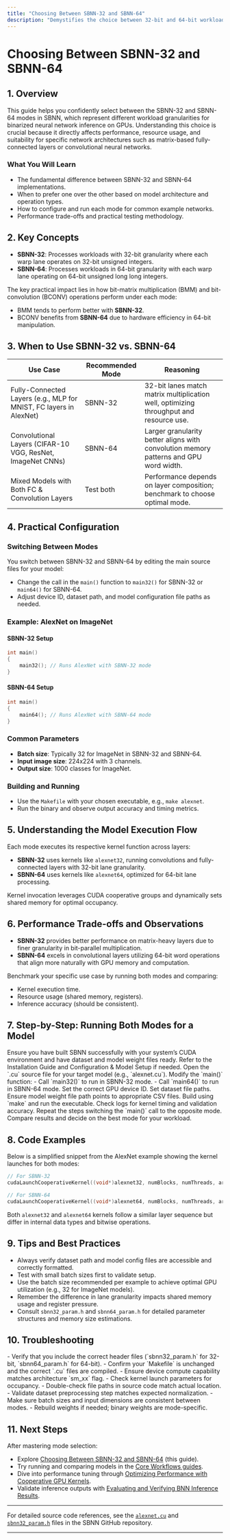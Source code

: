 ```yaml
---
title: "Choosing Between SBNN-32 and SBNN-64"
description: "Demystifies the choice between 32-bit and 64-bit workload granularity in SBNN. Provides in-depth guidance on when to use each mode, the impact on matrix and convolution operations, performance trade-offs, and how to configure and test both approaches on different models through practical examples."
---
```


# Choosing Between SBNN-32 and SBNN-64

## 1. Overview

This guide helps you confidently select between the SBNN-32 and SBNN-64 modes in SBNN, which represent different workload granularities for binarized neural network inference on GPUs. Understanding this choice is crucial because it directly affects performance, resource usage, and suitability for specific network architectures such as matrix-based fully-connected layers or convolutional neural networks.

### What You Will Learn
- The fundamental difference between SBNN-32 and SBNN-64 implementations.
- When to prefer one over the other based on model architecture and operation types.
- How to configure and run each mode for common example networks.
- Performance trade-offs and practical testing methodology.

## 2. Key Concepts

- **SBNN-32**: Processes workloads with 32-bit granularity where each warp lane operates on 32-bit unsigned integers.
- **SBNN-64**: Processes workloads in 64-bit granularity with each warp lane operating on 64-bit unsigned long long integers.

The key practical impact lies in how bit-matrix multiplication (BMM) and bit-convolution (BCONV) operations perform under each mode:

- BMM tends to perform better with **SBNN-32**.
- BCONV benefits from **SBNN-64** due to hardware efficiency in 64-bit manipulation.


## 3. When to Use SBNN-32 vs. SBNN-64

| Use Case                                  | Recommended Mode | Reasoning                                                                                         |
|-------------------------------------------|------------------|-------------------------------------------------------------------------------------------------|
| Fully-Connected Layers (e.g., MLP for MNIST, FC layers in AlexNet) | SBNN-32          | 32-bit lanes match matrix multiplication well, optimizing throughput and resource use.         |
| Convolutional Layers (CIFAR-10 VGG, ResNet, ImageNet CNNs)          | SBNN-64          | Larger granularity better aligns with convolution memory patterns and GPU word width.          |
| Mixed Models with Both FC & Convolution Layers                      | Test both        | Performance depends on layer composition; benchmark to choose optimal mode.                     |


## 4. Practical Configuration

### Switching Between Modes

You switch between SBNN-32 and SBNN-64 by editing the main source files for your model:

- Change the call in the `main()` function to `main32()` for SBNN-32 or `main64()` for SBNN-64.
- Adjust device ID, dataset path, and model configuration file paths as needed.

### Example: AlexNet on ImageNet

#### SBNN-32 Setup

```cpp
int main()
{
    main32(); // Runs AlexNet with SBNN-32 mode
}
```

#### SBNN-64 Setup

```cpp
int main()
{
    main64(); // Runs AlexNet with SBNN-64 mode
}
```

### Common Parameters

- **Batch size**: Typically 32 for ImageNet in SBNN-32 and SBNN-64.
- **Input image size**: 224x224 with 3 channels.
- **Output size**: 1000 classes for ImageNet.

### Building and Running

- Use the `Makefile` with your chosen executable, e.g., `make alexnet`.
- Run the binary and observe output accuracy and timing metrics.


## 5. Understanding the Model Execution Flow

Each mode executes its respective kernel function across layers:

- **SBNN-32** uses kernels like `alexnet32`, running convolutions and fully-connected layers with 32-bit lane granularity.
- **SBNN-64** uses kernels like `alexnet64`, optimized for 64-bit lane processing.

Kernel invocation leverages CUDA cooperative groups and dynamically sets shared memory for optimal occupancy.


## 6. Performance Trade-offs and Observations

- **SBNN-32** provides better performance on matrix-heavy layers due to finer granularity in bit-parallel multiplication.
- **SBNN-64** excels in convolutional layers utilizing 64-bit word operations that align more naturally with GPU memory and computation.

Benchmark your specific use case by running both modes and comparing:

- Kernel execution time.
- Resource usage (shared memory, registers).
- Inference accuracy (should be consistent).


## 7. Step-by-Step: Running Both Modes for a Model

<Steps>
<Step title="Prepare Your Environment">
Ensure you have built SBNN successfully with your system’s CUDA environment and have dataset and model weight files ready. Refer to the Installation Guide and Configuration & Model Setup if needed.
</Step>
<Step title="Edit Model Source for Mode Selection">
Open the `.cu` source file for your target model (e.g., `alexnet.cu`).
Modify the `main()` function:
- Call `main32()` to run in SBNN-32 mode.
- Call `main64()` to run in SBNN-64 mode.
</Step>
<Step title="Configure Settings">
Set the correct GPU device ID.
Set dataset file paths.
Ensure model weight file path points to appropriate CSV files.
</Step>
<Step title="Build and Run">
Build using `make` and run the executable.
Check logs for kernel timing and validation accuracy.
</Step>
<Step title="Switch and Compare">
Repeat the steps switching the `main()` call to the opposite mode.
Compare results and decide on the best mode for your workload.
</Step>
</Steps>

## 8. Code Examples

Below is a simplified snippet from the AlexNet example showing the kernel launches for both modes:

```cpp
// For SBNN-32
cudaLaunchCooperativeKernel((void*)alexnet32, numBlocks, numThreads, args, shared_memory);

// For SBNN-64
cudaLaunchCooperativeKernel((void*)alexnet64, numBlocks, numThreads, args, shared_memory);
```

Both `alexnet32` and `alexnet64` kernels follow a similar layer sequence but differ in internal data types and bitwise operations.


## 9. Tips and Best Practices

- Always verify dataset path and model config files are accessible and correctly formatted.
- Test with small batch sizes first to validate setup.
- Use the batch size recommended per example to achieve optimal GPU utilization (e.g., 32 for ImageNet models).
- Remember the difference in lane granularity impacts shared memory usage and register pressure.
- Consult `sbnn32_param.h` and `sbnn64_param.h` for detailed parameter structures and memory size estimations.


## 10. Troubleshooting

<AccordionGroup title="Common Issues When Switching Between SBNN-32 and SBNN-64">
<Accordion title="Build or Compilation Errors">
- Verify that you include the correct header files (`sbnn32_param.h` for 32-bit, `sbnn64_param.h` for 64-bit).
- Confirm your `Makefile` is unchanged and the correct `.cu` files are compiled.
</Accordion>
<Accordion title="CUDA Runtime Errors">
- Ensure device compute capability matches architecture `sm_xx` flag.
- Check kernel launch parameters for occupancy.
</Accordion>
<Accordion title="Dataset or Model Path Problems">
- Double-check file paths in source code match actual location.
- Validate dataset preprocessing step matches expected normalization.
</Accordion>
<Accordion title="Mismatch in Output or Accuracy">
- Make sure batch sizes and input dimensions are consistent between modes.
- Rebuild weights if needed; binary weights are mode-specific.
</Accordion>
</AccordionGroup>


## 11. Next Steps

After mastering mode selection:

- Explore [Choosing Between SBNN-32 and SBNN-64](https://your-docs-url.com/guides/advanced-usage-optimization/sbnn32-vs-sbnn64) (this guide).
- Try running and comparing models in the [Core Workflows guides](https://your-docs-url.com/guides/core-workflows).
- Dive into performance tuning through [Optimizing Performance with Cooperative GPU Kernels](https://your-docs-url.com/guides/advanced-usage-optimization/kernel-cooperative-groups).
- Validate inference outputs with [Evaluating and Verifying BNN Inference Results](https://your-docs-url.com/guides/advanced-usage-optimization/inference-output-evaluation).


---

For detailed source code references, see the [`alexnet.cu`](https://github.com/uuudown/SBNN/blob/main/alexnet.cu) and [`sbnn32_param.h`](https://github.com/uuudown/SBNN/blob/main/sbnn32_param.h) files in the SBNN GitHub repository.

---